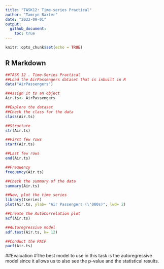 ```yaml
---
title: "TASK12: Time-series Practical"
author: "Tamryn Baxter"
date: "2022-09-01"
output: 
  github_document:
    toc: true
---
```


```r
knitr::opts_chunk$set(echo = TRUE)
```

## R Markdown
```r
##TASK 12 . Time-Series Practical
##Load the AirPassengers dataset that is inbuilt in R
data("AirPassengers")
```

```r
##Assign it to an object
Air.ts<- AirPassengers
```

```r
##Explore the dataset
##Check the class for the data
class(Air.ts)
```

```r
##Structure
str(Air.ts)
```

```r
##First few rows
start(Air.ts)
```

```r
##Last few rows
end(Air.ts)
```

```r
##Frequency
frequency(Air.ts)
```

```r
##Check the summary of the data
summary(Air.ts)
```

```r
##Now, plot the time series
library(tseries)
plot(Air.ts, ylab= "Air Passengers (\'000s)", lwd= 2)
```

```r
##Create the AutoCorrelation plot
acf(Air.ts)
```

```r
##Autoregressive model
adf.test(Air.ts, k= 12)
```

```r
##Conduct the PACF
pacf(Air.ts)
```
##Evaluation
#The best model to use in this task is the autoregressive model since it allows us to also see the p-value and the statistical results.





